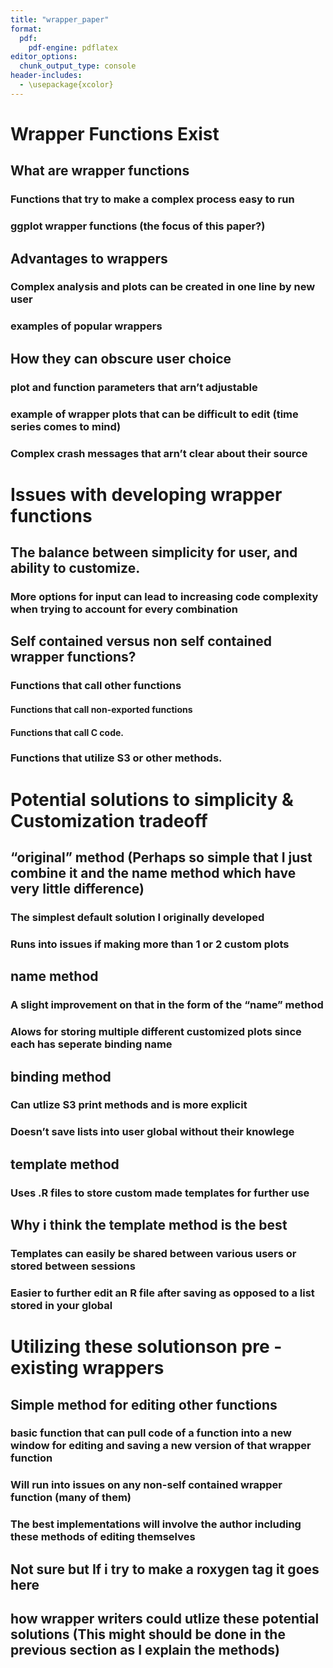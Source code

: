 ```yaml
---
title: "wrapper_paper"
format:
  pdf:
    pdf-engine: pdflatex
editor_options: 
  chunk_output_type: console
header-includes:
  - \usepackage{xcolor}
---
```


# Wrapper Functions Exist

## What are wrapper functions
### Functions that try to make a complex process easy to run 
### ggplot wrapper functions (the focus of this paper?)

## Advantages to wrappers
### Complex analysis and plots can be created in one line by new user
### examples of popular wrappers

## How they can obscure user choice
### plot and function parameters that arn't adjustable
### example of wrapper plots that can be difficult to edit (time series comes to mind)
### Complex crash messages that arn't clear about their source

# Issues with developing wrapper functions

## The balance between simplicity for user, and ability to customize.
### More options for input can lead to increasing code complexity when trying to account for every combination

## Self contained versus non self contained wrapper functions?
### Functions that call other functions
#### Functions that call non-exported functions
#### Functions that call C code. 
### Functions that utilize S3 or other methods. 

# Potential solutions to simplicity & Customization tradeoff

## "original" method (Perhaps so simple that I just combine it and the name method which have very little difference)
### The simplest default solution I originally developed
### Runs into issues if making more than 1 or 2 custom plots

## name method
### A slight improvement on that in the form of the "name" method
### Alows for storing multiple different customized plots since each has seperate binding name

## binding method
### Can utlize S3 print methods and is more explicit
### Doesn't save lists into user global without their knowlege

## template method
### Uses .R files to store custom made templates for further use

## Why i think the template method is the best
### Templates can easily be shared between various users or stored between sessions
### Easier to further edit an R file after saving as opposed to a list stored in your global

# Utilizing these solutionson pre - existing wrappers

## Simple method for editing other functions
### basic function that can pull code of a function into a new window for editing and saving a new version of that wrapper function
### Will run into issues on any non-self contained wrapper function (many of them)
### The best implementations will involve the author including these methods of editing themselves

## Not sure but If i try to make a roxygen tag it goes here

## how wrapper writers could utlize these potential solutions (This might should be done in the previous section as I explain the methods)

